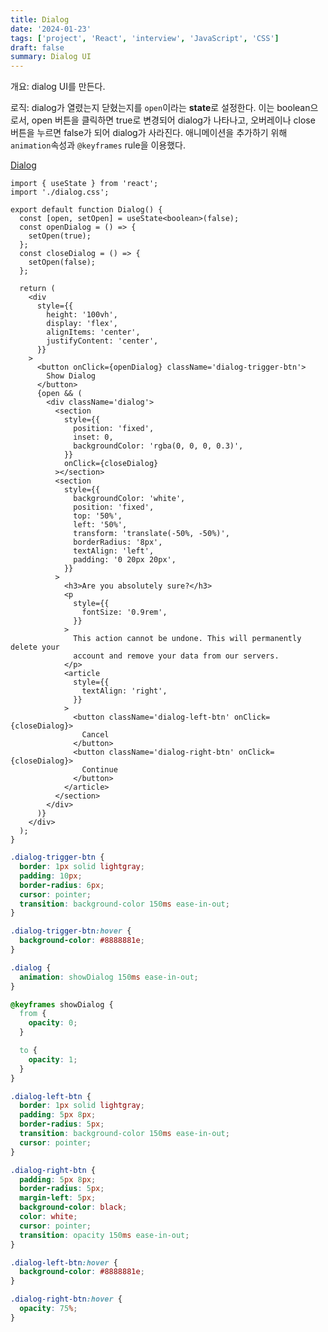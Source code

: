 ```yaml
---
title: Dialog
date: '2024-01-23'
tags: ['project', 'React', 'interview', 'JavaScript', 'CSS']
draft: false
summary: Dialog UI
---
```


개요: dialog UI를 만든다. 

로직: dialog가 열렸는지 닫혔는지를 `open`이라는 **state**로 설정한다. 이는 boolean으로서, open 버튼을 클릭하면 true로 변경되어 dialog가 나타나고, 오버레이나 close 버튼을 누르면 false가 되어 dialog가 사라진다. 애니메이션을 추가하기 위해 `animation`속성과 `@keyframes` rule을 이용했다.

[Dialog](https://github.com/Valentin1495/React-Projects-for-Interview/tree/main/src/components/Dialog)

```tsx:src/components/Dialog/dialog.tsx
import { useState } from 'react';
import './dialog.css';

export default function Dialog() {
  const [open, setOpen] = useState<boolean>(false);
  const openDialog = () => {
    setOpen(true);
  };
  const closeDialog = () => {
    setOpen(false);
  };

  return (
    <div
      style={{
        height: '100vh',
        display: 'flex',
        alignItems: 'center',
        justifyContent: 'center',
      }}
    >
      <button onClick={openDialog} className='dialog-trigger-btn'>
        Show Dialog
      </button>
      {open && (
        <div className='dialog'>
          <section
            style={{
              position: 'fixed',
              inset: 0,
              backgroundColor: 'rgba(0, 0, 0, 0.3)',
            }}
            onClick={closeDialog}
          ></section>
          <section
            style={{
              backgroundColor: 'white',
              position: 'fixed',
              top: '50%',
              left: '50%',
              transform: 'translate(-50%, -50%)',
              borderRadius: '8px',
              textAlign: 'left',
              padding: '0 20px 20px',
            }}
          >
            <h3>Are you absolutely sure?</h3>
            <p
              style={{
                fontSize: '0.9rem',
              }}
            >
              This action cannot be undone. This will permanently delete your
              account and remove your data from our servers.
            </p>
            <article
              style={{
                textAlign: 'right',
              }}
            >
              <button className='dialog-left-btn' onClick={closeDialog}>
                Cancel
              </button>
              <button className='dialog-right-btn' onClick={closeDialog}>
                Continue
              </button>
            </article>
          </section>
        </div>
      )}
    </div>
  );
}
```

```css:src/components/Dialog/dialog.css
.dialog-trigger-btn {
  border: 1px solid lightgray;
  padding: 10px;
  border-radius: 6px;
  cursor: pointer;
  transition: background-color 150ms ease-in-out;
}

.dialog-trigger-btn:hover {
  background-color: #8888881e;
}

.dialog {
  animation: showDialog 150ms ease-in-out;
}

@keyframes showDialog {
  from {
    opacity: 0;
  }

  to {
    opacity: 1;
  }
}

.dialog-left-btn {
  border: 1px solid lightgray;
  padding: 5px 8px;
  border-radius: 5px;
  transition: background-color 150ms ease-in-out;
  cursor: pointer;
}

.dialog-right-btn {
  padding: 5px 8px;
  border-radius: 5px;
  margin-left: 5px;
  background-color: black;
  color: white;
  cursor: pointer;
  transition: opacity 150ms ease-in-out;
}

.dialog-left-btn:hover {
  background-color: #8888881e;
}

.dialog-right-btn:hover {
  opacity: 75%;
}
```